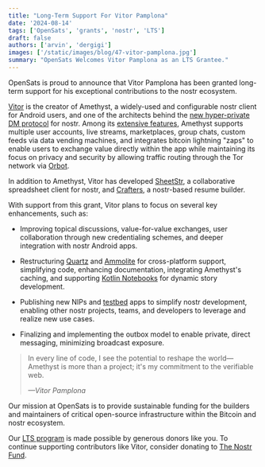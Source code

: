```yaml
---
title: "Long-Term Support For Vitor Pamplona"
date: '2024-08-14'
tags: ['OpenSats', 'grants', 'nostr', 'LTS']
draft: false
authors: ['arvin', 'dergigi']
images: ['/static/images/blog/47-vitor-pamplona.jpg']
summary: "OpenSats Welcomes Vitor Pamplona as an LTS Grantee."
---
```


OpenSats is proud to announce that Vitor Pamplona has been granted long-term
support for his exceptional contributions to the nostr ecosystem.

[Vitor](https://github.com/vitorpamplona) is the creator of Amethyst, a
widely-used and configurable nostr client for Android users, and one of the
architects behind the [new hyper-private DM
protocol](https://github.com/nostr-protocol/nips/blob/master/17.md) for nostr.
Among its [extensive features](https://github.com/vitorpamplona/amethyst#),
Amethyst supports multiple user accounts, live streams, marketplaces, group
chats, custom feeds via data vending machines, and integrates bitcoin lightning
"zaps" to enable users to exchange value directly within the app while
maintaining its focus on privacy and security by allowing traffic routing
through the Tor network via [Orbot](https://orbot.app/en/).

In addition to Amethyst, Vitor has developed
[SheetStr](https://sheetstr.amethyst.social/), a collaborative spreadsheet
client for nostr, and [Crafters](https://github.com/vitorpamplona/crafters), a
nostr-based resume builder.

With support from this grant, Vitor plans to focus on several key enhancements,
such as:

- Improving topical discussions, value-for-value exchanges, user collaboration
  through new credentialing schemes, and deeper integration with nostr Android
  apps.

- Restructuring
  [Quartz](https://github.com/vitorpamplona/amethyst/tree/main/quartz) and
  [Ammolite](https://github.com/vitorpamplona/amethyst/tree/main/ammolite) for
  cross-platform support, simplifying code, enhancing documentation, integrating
  Amethyst's caching, and supporting [Kotlin
  Notebooks](https://kotlinlang.org/docs/kotlin-notebook-overview.html) for
  dynamic story development.

- Publishing new NIPs and [testbed](https://en.wikipedia.org/wiki/Testbed) apps
  to simplify nostr development, enabling other nostr projects, teams, and
  developers to leverage and realize new use cases.

- Finalizing and implementing the outbox model to enable private, direct
  messaging, minimizing broadcast exposure.

> In every line of code, I see the potential to reshape the world—Amethyst is
> more than a project; it's my commitment to the verifiable web.
>
> <cite>—Vitor Pamplona</cite>

Our mission at OpenSats is to provide sustainable funding for the builders and
maintainers of critical open-source infrastructure within the Bitcoin and nostr
ecosystem.

Our [LTS
program](/blog/nostr-lts-long-term-support-for-nostr-developers)
is made possible by generous donors like you. To continue supporting
contributors like Vitor, consider donating to [The Nostr
Fund](/funds/nostr).

<center>
    <DonateToNostrFundButton/>
</center>
